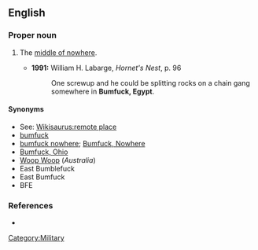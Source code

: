 ==English==

===Proper noun===
{{en-proper noun|sg=[[bumfuck|Bumfuck]], [[Egypt]]}}

# {{vulgar|idiom|US|originally military}} The [[middle of nowhere]].
#* '''1991:''' William H. Labarge, ''Hornet's Nest'', p. 96
#*: One screwup and he could be splitting rocks on a chain gang somewhere in '''Bumfuck, Egypt'''.

====Synonyms====
* See: [[Wikisaurus:remote place]]
* [[bumfuck]]
* [[bumfuck nowhere]]; [[Bumfuck, Nowhere]]
* [[Bumfuck, Ohio]]
* [[Woop Woop]] (''Australia'')
* East Bumblefuck
* East Bumfuck
* BFE

===References===
* {{reference-book |author=Elting, John R., Dan Cragg, Ernest Deal |year=1984 |title=A Dictionary of Soldier Talk |location=New York |publisher=Scribner |pages=p. 43}}

[[Category:Military]]
